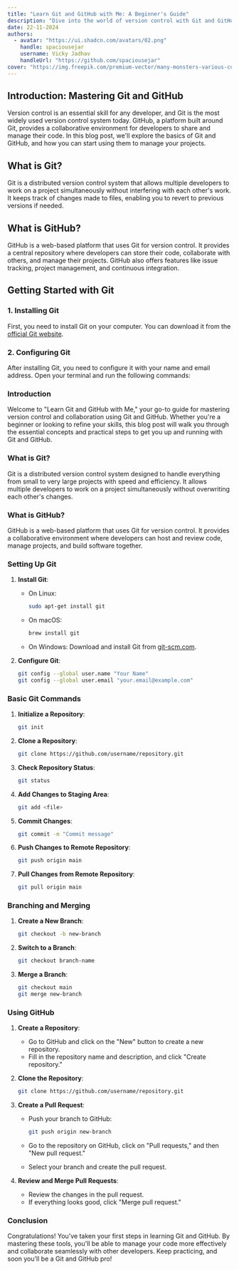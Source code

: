 ```yaml
---
title: "Learn Git and GitHub with Me: A Beginner's Guide"
description: "Dive into the world of version control with Git and GitHub. This blog post provides a step-by-step guide for beginners to understand and use Git and GitHub effectively."
date: 22-11-2024
authors:
  - avatar: "https://ui.shadcn.com/avatars/02.png"
    handle: spaciousejar
    username: Vicky Jadhav
    handleUrl: "https://github.com/spaciousejar"
cover: "https://img.freepik.com/premium-vector/many-monsters-various-colors-doodle-come-bless-birthday-happy_577083-84.jpg?w=826"
---
```


## Introduction: Mastering Git and GitHub

Version control is an essential skill for any developer, and Git is the most widely used version control system today. GitHub, a platform built around Git, provides a collaborative environment for developers to share and manage their code. In this blog post, we'll explore the basics of Git and GitHub, and how you can start using them to manage your projects.

## What is Git?

Git is a distributed version control system that allows multiple developers to work on a project simultaneously without interfering with each other's work. It keeps track of changes made to files, enabling you to revert to previous versions if needed.

## What is GitHub?

GitHub is a web-based platform that uses Git for version control. It provides a central repository where developers can store their code, collaborate with others, and manage their projects. GitHub also offers features like issue tracking, project management, and continuous integration.

## Getting Started with Git

### 1\. Installing Git

First, you need to install Git on your computer. You can download it from the [official Git website](https://git-scm.com/).

### 2\. Configuring Git

After installing Git, you need to configure it with your name and email address. Open your terminal and run the following commands:

### Introduction

Welcome to "Learn Git and GitHub with Me," your go-to guide for mastering version control and collaboration using Git and GitHub. Whether you're a beginner or looking to refine your skills, this blog post will walk you through the essential concepts and practical steps to get you up and running with Git and GitHub.

### What is Git?

Git is a distributed version control system designed to handle everything from small to very large projects with speed and efficiency. It allows multiple developers to work on a project simultaneously without overwriting each other's changes.

### What is GitHub?

GitHub is a web-based platform that uses Git for version control. It provides a collaborative environment where developers can host and review code, manage projects, and build software together.

### Setting Up Git

1. **Install Git**:

   - On Linux:

     ```bash
     sudo apt-get install git
     ```
   - On macOS:

     ```bash
     brew install git
     ```
   - On Windows: Download and install Git from [git-scm.com](https://git-scm.com/).

2. **Configure Git**:

   ```bash
   git config --global user.name "Your Name"
   git config --global user.email "your.email@example.com"
   ```

### Basic Git Commands

1. **Initialize a Repository**:

   ```bash
   git init
   ```

2. **Clone a Repository**:

   ```bash
   git clone https://github.com/username/repository.git
   ```

3. **Check Repository Status**:

   ```bash
   git status
   ```

4. **Add Changes to Staging Area**:

   ```bash
   git add <file>
   ```

5. **Commit Changes**:

   ```bash
   git commit -m "Commit message"
   ```

6. **Push Changes to Remote Repository**:

   ```bash
   git push origin main
   ```

7. **Pull Changes from Remote Repository**:

   ```bash
   git pull origin main
   ```

### Branching and Merging

1. **Create a New Branch**:

   ```bash
   git checkout -b new-branch
   ```

2. **Switch to a Branch**:

   ```bash
   git checkout branch-name
   ```

3. **Merge a Branch**:

   ```bash
   git checkout main
   git merge new-branch
   ```

### Using GitHub

1. **Create a Repository**:

   - Go to GitHub and click on the "New" button to create a new repository.
   - Fill in the repository name and description, and click "Create repository."

2. **Clone the Repository**:

   ```bash
   git clone https://github.com/username/repository.git
   ```

3. **Create a Pull Request**:

   - Push your branch to GitHub:

     ```bash
     git push origin new-branch
     ```
   - Go to the repository on GitHub, click on "Pull requests," and then "New pull request."
   - Select your branch and create the pull request.

4. **Review and Merge Pull Requests**:

   - Review the changes in the pull request.
   - If everything looks good, click "Merge pull request."

### Conclusion

Congratulations! You've taken your first steps in learning Git and GitHub. By mastering these tools, you'll be able to manage your code more effectively and collaborate seamlessly with other developers. Keep practicing, and soon you'll be a Git and GitHub pro!

